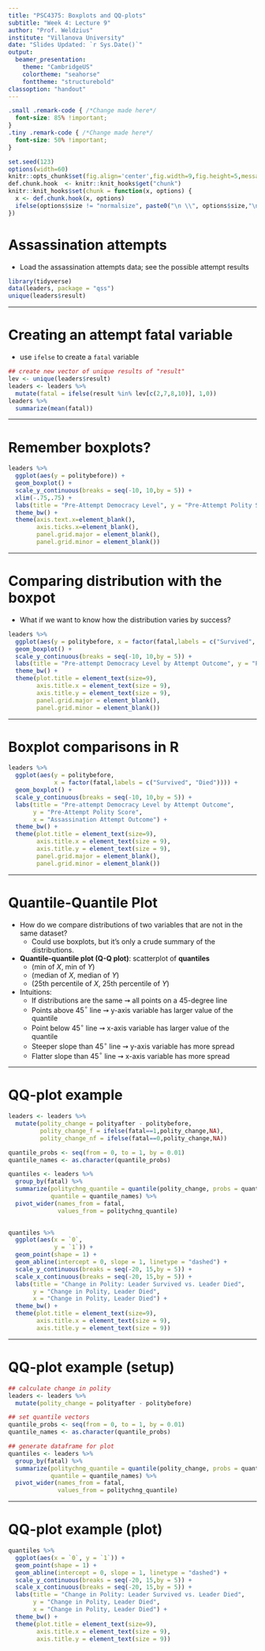 ```yaml
---
title: "PSC4375: Boxplots and QQ-plots"
subtitle: "Week 4: Lecture 9"
author: "Prof. Weldzius"
institute: "Villanova University"
date: "Slides Updated: `r Sys.Date()`"
output:
  beamer_presentation:
    theme: "CambridgeUS"
    colortheme: "seahorse"
    fonttheme: "structurebold"
classoption: "handout"    
---
```


```css
.small .remark-code { /*Change made here*/
  font-size: 85% !important;
}
.tiny .remark-code { /*Change made here*/
  font-size: 50% !important;
}
```

```r
set.seed(123)
options(width=60)
knitr::opts_chunk$set(fig.align='center',fig.width=9,fig.height=5,message=F,warning=F)
def.chunk.hook  <- knitr::knit_hooks$get("chunk")
knitr::knit_hooks$set(chunk = function(x, options) {
  x <- def.chunk.hook(x, options)
  ifelse(options$size != "normalsize", paste0("\n \\", options$size,"\n\n", x, "\n\n \\normalsize"), x)
})
```

# Assassination attempts

  - Load the assassination attempts data; see the possible attempt results
  
```r
library(tidyverse)
data(leaders, package = "qss")
unique(leaders$result)
```

--- 

# Creating an attempt fatal variable

  - use `ifelse` to create a `fatal` variable

```r
## create new vector of unique results of "result" 
lev <- unique(leaders$result)
leaders <- leaders %>%
  mutate(fatal = ifelse(result %in% lev[c(2,7,8,10)], 1,0))
leaders %>%
  summarize(mean(fatal))
```

---

# Remember boxplots?

```r
leaders %>%
  ggplot(aes(y = politybefore)) + 
  geom_boxplot() +
  scale_y_continuous(breaks = seq(-10, 10,by = 5)) + 
  xlim(-.75,.75) + 
  labs(title = "Pre-Attempt Democracy Level", y = "Pre-Attempt Polity Score") +
  theme_bw() + 
  theme(axis.text.x=element_blank(),
        axis.ticks.x=element_blank(),
        panel.grid.major = element_blank(),
        panel.grid.minor = element_blank())
```

---

# Comparing distribution with the boxpot

  - What if we want to know how the distribution varies by success?

```r
leaders %>%
  ggplot(aes(y = politybefore, x = factor(fatal,labels = c("Survived", "Died")))) + 
  geom_boxplot() +
  scale_y_continuous(breaks = seq(-10, 10,by = 5)) + 
  labs(title = "Pre-attempt Democracy Level by Attempt Outcome", y = "Pre-Attempt Polity Score", x = "Assassination Attempt Outcome") +
  theme_bw() +
  theme(plot.title = element_text(size=9),
        axis.title.x = element_text(size = 9),
        axis.title.y = element_text(size = 9),
        panel.grid.major = element_blank(),
        panel.grid.minor = element_blank())
```

---

# Boxplot comparisons in R

```r
leaders %>%
  ggplot(aes(y = politybefore, 
             x = factor(fatal,labels = c("Survived", "Died")))) + 
  geom_boxplot() +
  scale_y_continuous(breaks = seq(-10, 10,by = 5)) + 
  labs(title = "Pre-attempt Democracy Level by Attempt Outcome", 
       y = "Pre-Attempt Polity Score", 
       x = "Assassination Attempt Outcome") +
  theme_bw() +
  theme(plot.title = element_text(size=9),
        axis.title.x = element_text(size = 9),
        axis.title.y = element_text(size = 9),
        panel.grid.major = element_blank(),
        panel.grid.minor = element_blank())
```

---

# Quantile-Quantile Plot

  - How do we compare distributions of two variables that are not in the same dataset?
    - Could use boxplots, but it's only a crude summary of the distributions.
  - **Quantile-quantile plot (Q-Q plot)**: scatterplot of **quantiles**
    - (min of $X$, min of $Y$)
    - (median of $X$, median of $Y$)
    - (25th percentile of $X$, 25th percentile of $Y$)
  - Intuitions:
    - If distributions are the same $\rightsquigarrow$ all points on a 45-degree line
    - Points above 45$^{\circ}$ line $\rightsquigarrow$ y-axis variable has larger value of the quantile
    - Point below 45$^{\circ}$ line $\rightsquigarrow$ x-axis variable has larger value of the quantile
    - Steeper slope than 45$^{\circ}$ line $\rightsquigarrow$ y-axis variable has more spread
    - Flatter slope than 45$^{\circ}$ line $\rightsquigarrow$ x-axis variable has more spread
    
---

# QQ-plot example

```r
leaders <- leaders %>%
  mutate(polity_change = polityafter - politybefore,
         polity_change_f = ifelse(fatal==1,polity_change,NA),
         polity_change_nf = ifelse(fatal==0,polity_change,NA))

quantile_probs <- seq(from = 0, to = 1, by = 0.01)
quantile_names <- as.character(quantile_probs)

quantiles <- leaders %>%
  group_by(fatal) %>%
  summarize(politychng_quantile = quantile(polity_change, probs = quantile_probs),
            quantile = quantile_names) %>%
  pivot_wider(names_from = fatal,
              values_from = politychng_quantile) 
  

quantiles %>%
  ggplot(aes(x = `0`, 
             y = `1`)) + 
  geom_point(shape = 1) +
  geom_abline(intercept = 0, slope = 1, linetype = "dashed") +
  scale_y_continuous(breaks = seq(-20, 15,by = 5)) +
  scale_x_continuous(breaks = seq(-20, 15,by = 5)) +
  labs(title = "Change in Polity: Leader Survived vs. Leader Died", 
       y = "Change in Polity, Leader Died",
       x = "Change in Polity, Leader Died") +
  theme_bw() +
  theme(plot.title = element_text(size=9),
        axis.title.x = element_text(size = 9),
        axis.title.y = element_text(size = 9))
```

---

# QQ-plot example (setup)

\small 
```r
## calculate change in polity
leaders <- leaders %>%
  mutate(polity_change = polityafter - politybefore)

## set quantile vectors
quantile_probs <- seq(from = 0, to = 1, by = 0.01)
quantile_names <- as.character(quantile_probs)

## generate dataframe for plot
quantiles <- leaders %>%
  group_by(fatal) %>%
  summarize(politychng_quantile = quantile(polity_change, probs = quantile_probs),
            quantile = quantile_names) %>%
  pivot_wider(names_from = fatal,
              values_from = politychng_quantile) 
```


---

# QQ-plot example (plot)

\small 
```r
quantiles %>%
  ggplot(aes(x = `0`, y = `1`)) + 
  geom_point(shape = 1) +
  geom_abline(intercept = 0, slope = 1, linetype = "dashed") +
  scale_y_continuous(breaks = seq(-20, 15,by = 5)) +
  scale_x_continuous(breaks = seq(-20, 15,by = 5)) +
  labs(title = "Change in Polity: Leader Survived vs. Leader Died", 
       y = "Change in Polity, Leader Died",
       x = "Change in Polity, Leader Died") +
  theme_bw() +
  theme(plot.title = element_text(size=9),
        axis.title.x = element_text(size = 9),
        axis.title.y = element_text(size = 9))
```



  
  
